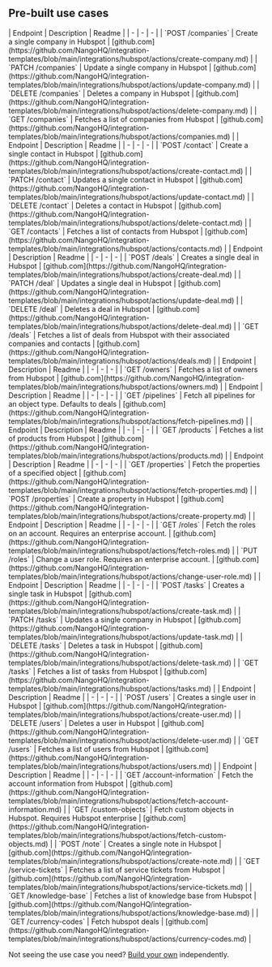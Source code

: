 
## Pre-built use cases

<AccordionGroup>


<Accordion title="Companies">
| Endpoint | Description | Readme |
| - | - | - |
| `POST /companies` | Create a single company in Hubspot | [github.com](https://github.com/NangoHQ/integration-templates/blob/main/integrations/hubspot/actions/create-company.md) |
| `PATCH /companies` | Update a single company in Hubspot | [github.com](https://github.com/NangoHQ/integration-templates/blob/main/integrations/hubspot/actions/update-company.md) |
| `DELETE /companies` | Deletes a company in Hubspot | [github.com](https://github.com/NangoHQ/integration-templates/blob/main/integrations/hubspot/actions/delete-company.md) |
| `GET /companies` | Fetches a list of companies from Hubspot | [github.com](https://github.com/NangoHQ/integration-templates/blob/main/integrations/hubspot/actions/companies.md) |
</Accordion>


<Accordion title="Contacts">
| Endpoint | Description | Readme |
| - | - | - |
| `POST /contact` | Create a single contact in Hubspot | [github.com](https://github.com/NangoHQ/integration-templates/blob/main/integrations/hubspot/actions/create-contact.md) |
| `PATCH /contact` | Updates a single contact in Hubspot | [github.com](https://github.com/NangoHQ/integration-templates/blob/main/integrations/hubspot/actions/update-contact.md) |
| `DELETE /contact` | Deletes a contact in Hubspot | [github.com](https://github.com/NangoHQ/integration-templates/blob/main/integrations/hubspot/actions/delete-contact.md) |
| `GET /contacts` | Fetches a list of contacts from Hubspot | [github.com](https://github.com/NangoHQ/integration-templates/blob/main/integrations/hubspot/actions/contacts.md) |
</Accordion>


<Accordion title="Deals">
| Endpoint | Description | Readme |
| - | - | - |
| `POST /deals` | Creates a single deal in Hubspot | [github.com](https://github.com/NangoHQ/integration-templates/blob/main/integrations/hubspot/actions/create-deal.md) |
| `PATCH /deal` | Updates a single deal in Hubspot | [github.com](https://github.com/NangoHQ/integration-templates/blob/main/integrations/hubspot/actions/update-deal.md) |
| `DELETE /deal` | Deletes a deal in Hubspot | [github.com](https://github.com/NangoHQ/integration-templates/blob/main/integrations/hubspot/actions/delete-deal.md) |
| `GET /deals` | Fetches a list of deals from Hubspot with their associated companies and contacts | [github.com](https://github.com/NangoHQ/integration-templates/blob/main/integrations/hubspot/actions/deals.md) |
</Accordion>


<Accordion title="Owners">
| Endpoint | Description | Readme |
| - | - | - |
| `GET /owners` | Fetches a list of owners from Hubspot | [github.com](https://github.com/NangoHQ/integration-templates/blob/main/integrations/hubspot/actions/owners.md) |
</Accordion>


<Accordion title="Pipelines">
| Endpoint | Description | Readme |
| - | - | - |
| `GET /pipelines` | Fetch all pipelines for an object type. Defaults to deals | [github.com](https://github.com/NangoHQ/integration-templates/blob/main/integrations/hubspot/actions/fetch-pipelines.md) |
</Accordion>


<Accordion title="Products">
| Endpoint | Description | Readme |
| - | - | - |
| `GET /products` | Fetches a list of products from Hubspot | [github.com](https://github.com/NangoHQ/integration-templates/blob/main/integrations/hubspot/actions/products.md) |
</Accordion>


<Accordion title="Properties">
| Endpoint | Description | Readme |
| - | - | - |
| `GET /properties` | Fetch the properties of a specified object | [github.com](https://github.com/NangoHQ/integration-templates/blob/main/integrations/hubspot/actions/fetch-properties.md) |
| `POST /properties` | Create a property in Hubspot | [github.com](https://github.com/NangoHQ/integration-templates/blob/main/integrations/hubspot/actions/create-property.md) |
</Accordion>


<Accordion title="Roles">
| Endpoint | Description | Readme |
| - | - | - |
| `GET /roles` | Fetch the roles on an account. Requires an enterprise account. | [github.com](https://github.com/NangoHQ/integration-templates/blob/main/integrations/hubspot/actions/fetch-roles.md) |
| `PUT /roles` | Change a user role. Requires an enterprise account. | [github.com](https://github.com/NangoHQ/integration-templates/blob/main/integrations/hubspot/actions/change-user-role.md) |
</Accordion>


<Accordion title="Tasks">
| Endpoint | Description | Readme |
| - | - | - |
| `POST /tasks` | Creates a single task in Hubspot | [github.com](https://github.com/NangoHQ/integration-templates/blob/main/integrations/hubspot/actions/create-task.md) |
| `PATCH /tasks` | Updates a single company in Hubspot | [github.com](https://github.com/NangoHQ/integration-templates/blob/main/integrations/hubspot/actions/update-task.md) |
| `DELETE /tasks` | Deletes a task in Hubspot | [github.com](https://github.com/NangoHQ/integration-templates/blob/main/integrations/hubspot/actions/delete-task.md) |
| `GET /tasks` | Fetches a list of tasks from Hubspot | [github.com](https://github.com/NangoHQ/integration-templates/blob/main/integrations/hubspot/actions/tasks.md) |
</Accordion>


<Accordion title="Users">
| Endpoint | Description | Readme |
| - | - | - |
| `POST /users` | Creates a single user in Hubspot | [github.com](https://github.com/NangoHQ/integration-templates/blob/main/integrations/hubspot/actions/create-user.md) |
| `DELETE /users` | Deletes a user in Hubspot | [github.com](https://github.com/NangoHQ/integration-templates/blob/main/integrations/hubspot/actions/delete-user.md) |
| `GET /users` | Fetches a list of users from Hubspot | [github.com](https://github.com/NangoHQ/integration-templates/blob/main/integrations/hubspot/actions/users.md) |
</Accordion>


<Accordion title="Others">
| Endpoint | Description | Readme |
| - | - | - |
| `GET /account-information` | Fetch the account information from Hubspot | [github.com](https://github.com/NangoHQ/integration-templates/blob/main/integrations/hubspot/actions/fetch-account-information.md) |
| `GET /custom-objects` | Fetch custom objects in Hubspot. Requires Hubspot enterprise | [github.com](https://github.com/NangoHQ/integration-templates/blob/main/integrations/hubspot/actions/fetch-custom-objects.md) |
| `POST /note` | Creates a single note in Hubspot | [github.com](https://github.com/NangoHQ/integration-templates/blob/main/integrations/hubspot/actions/create-note.md) |
| `GET /service-tickets` | Fetches a list of service tickets from Hubspot | [github.com](https://github.com/NangoHQ/integration-templates/blob/main/integrations/hubspot/actions/service-tickets.md) |
| `GET /knowledge-base` | Fetches a list of knowledge base from Hubspot | [github.com](https://github.com/NangoHQ/integration-templates/blob/main/integrations/hubspot/actions/knowledge-base.md) |
| `GET /currency-codes` | Fetch hubspot deals | [github.com](https://github.com/NangoHQ/integration-templates/blob/main/integrations/hubspot/actions/currency-codes.md) |
</Accordion>

</AccordionGroup>

<Tip>Not seeing the use case you need? [Build your own](https://nango.dev/slack) independently.</Tip>
